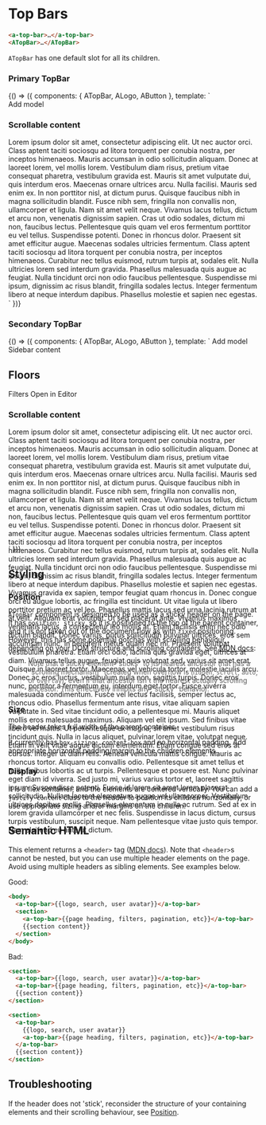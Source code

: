 
<Meta title="Components/TopBar" component={ATopBar} />

# Top Bars

```html
<a-top-bar>…</a-top-bar>
<ATopBar>…</ATopBar>
```

`ATopBar` has one default slot for all its children.

<ArgsTable of={ATopBar} />

### Primary TopBar

<Canvas>
  <Story name="primary" parameters={{ layout: 'fullscreen' }}>
    {() => ({
      components: { ATopBar, ALogo, AButton },
      template: `
        <section style="height: 400px; overflow: auto;">
          <a-top-bar class="justify-between">
            <a-logo/>
            <a-button variant="primary" size="lg" class="mr-2">Add model</a-button>
          </a-top-bar>
          <section>
            <h3>Scrollable content</h3>
            Lorem ipsum dolor sit amet, consectetur adipiscing elit. Ut nec auctor orci. Class aptent taciti sociosqu ad litora torquent per conubia nostra, per inceptos himenaeos. Mauris accumsan in odio sollicitudin aliquam. Donec at laoreet lorem, vel mollis lorem. Vestibulum diam risus, pretium vitae consequat pharetra, vestibulum gravida est. Mauris sit amet vulputate dui, quis interdum eros. Maecenas ornare ultrices arcu. Nulla facilisi. Mauris sed enim ex. In non porttitor nisl, at dictum purus. Quisque faucibus nibh in magna sollicitudin blandit. Fusce nibh sem, fringilla non convallis non, ullamcorper et ligula. Nam sit amet velit neque. Vivamus lacus tellus, dictum et arcu non, venenatis dignissim sapien. Cras ut odio sodales, dictum mi non, faucibus lectus. Pellentesque quis quam vel eros fermentum porttitor eu vel tellus. Suspendisse potenti. Donec in rhoncus dolor. Praesent sit amet efficitur augue. Maecenas sodales ultricies fermentum. Class aptent taciti sociosqu ad litora torquent per conubia nostra, per inceptos himenaeos. Curabitur nec tellus euismod, rutrum turpis at, sodales elit. Nulla ultricies lorem sed interdum gravida. Phasellus malesuada quis augue ac feugiat. Nulla tincidunt orci non odio faucibus pellentesque. Suspendisse mi ipsum, dignissim ac risus blandit, fringilla sodales lectus. Integer fermentum libero at neque interdum dapibus. Phasellus molestie et sapien nec egestas. Vivamus gravida ex sapien, tempor feugiat quam rhoncus in. Donec congue orci eu augue lobortis, ac fringilla est tincidunt. Ut vitae ligula ut libero porttitor pretium ac vel leo. Phasellus mattis lacus sed urna lacinia rutrum at at velit. Aliquam erat volutpat. Ut sed placerat ante. Vivamus maximus venenatis lacus, a consectetur leo mollis at. Etiam facilisis enim nec odio dictum blandit. Donec varius, purus sollicitudin pulvinar ultrices, eros sem accumsan nunc, in hendrerit metus quam nec mi. Praesent volutpat vestibulum pharetra. Etiam orci odio, lacinia quis gravida eget, ultrices at diam. Vivamus tellus augue, feugiat quis volutpat sed, varius sit amet erat. Quisque in laoreet tortor. Maecenas vel vehicula tortor, molestie iaculis arcu. Donec ac eros luctus, vestibulum nulla non, sagittis turpis. Donec eros nunc, porttitor a fermentum eu, interdum eget tortor. Fusce viverra malesuada condimentum. Fusce vel lectus facilisis, semper lectus ac, rhoncus odio. Phasellus fermentum ante risus, vitae aliquam sapien vulputate in. Sed vitae tincidunt odio, a pellentesque mi. Mauris aliquet mollis eros malesuada maximus. Aliquam vel elit ipsum. Sed finibus vitae libero vel mattis. Ut pellentesque ex magna, sit amet vestibulum risus tincidunt quis. Nulla in lacus aliquet, pulvinar lorem vitae, volutpat neque. Etiam in velit vitae augue dictum elementum. Etiam congue sed eros at cursus. Integer ut diam felis. Aenean vehicula mattis congue. Mauris ac rhoncus tortor. Aliquam eu convallis odio. Pellentesque sit amet tellus et nulla finibus lobortis ac ut turpis. Pellentesque et posuere est. Nunc pulvinar eget diam id viverra. Sed justo mi, varius varius tortor et, laoreet sagittis ipsum. Suspendisse potenti. Fusce id lorem sit amet lorem placerat sollicitudin. Nullam laoreet elementum augue vel ullamcorper. Vestibulum ultrices dapibus mollis. Phasellus elementum in nulla ac rutrum. Sed at ex in lorem gravida ullamcorper et nec felis. Suspendisse in lacus dictum, cursus turpis vestibulum, suscipit neque. Nam pellentesque vitae justo quis tempor. Nam eleifend eu ante ut dictum.
          </section> 
        </section>
      `
    })}
  </Story>
</Canvas>

### Secondary TopBar

<Canvas>
  <Story name="secondary" parameters={{ layout: 'fullscreen' }}>
    {() => ({
      components: { ATopBar, ALogo, AButton },
      template: `
         <a-top-bar class="justify-between">
            <a-logo/>
            <a-button variant="primary" size="lg" class="mr-2">Add model</a-button>
         </a-top-bar>
         <main class="flex" style="height: 400px;">
           <section class="w-1/3 border-r border-gray">Sidebar content</section>
           <section class="w-2/3 overflow-auto">
            <a-top-bar>
              <h2 class="body-lg-600 px-4">Floors</h2>
              <a-button class="ml-2">Filters</a-button>
              <a-button class="ml-auto mr-2">Open in Editor</a-button>
            </a-top-bar>
            <div>
              <h3>Scrollable content</h3>
              Lorem ipsum dolor sit amet, consectetur adipiscing elit. Ut nec auctor orci. Class aptent taciti sociosqu ad litora torquent per conubia nostra, per inceptos himenaeos. Mauris accumsan in odio sollicitudin aliquam. Donec at laoreet lorem, vel mollis lorem. Vestibulum diam risus, pretium vitae consequat pharetra, vestibulum gravida est. Mauris sit amet vulputate dui, quis interdum eros. Maecenas ornare ultrices arcu. Nulla facilisi. Mauris sed enim ex. In non porttitor nisl, at dictum purus. Quisque faucibus nibh in magna sollicitudin blandit. Fusce nibh sem, fringilla non convallis non, ullamcorper et ligula. Nam sit amet velit neque. Vivamus lacus tellus, dictum et arcu non, venenatis dignissim sapien. Cras ut odio sodales, dictum mi non, faucibus lectus. Pellentesque quis quam vel eros fermentum porttitor eu vel tellus. Suspendisse potenti. Donec in rhoncus dolor. Praesent sit amet efficitur augue. Maecenas sodales ultricies fermentum. Class aptent taciti sociosqu ad litora torquent per conubia nostra, per inceptos himenaeos. Curabitur nec tellus euismod, rutrum turpis at, sodales elit. Nulla ultricies lorem sed interdum gravida. Phasellus malesuada quis augue ac feugiat. Nulla tincidunt orci non odio faucibus pellentesque. Suspendisse mi ipsum, dignissim ac risus blandit, fringilla sodales lectus. Integer fermentum libero at neque interdum dapibus. Phasellus molestie et sapien nec egestas. Vivamus gravida ex sapien, tempor feugiat quam rhoncus in. Donec congue orci eu augue lobortis, ac fringilla est tincidunt. Ut vitae ligula ut libero porttitor pretium ac vel leo. Phasellus mattis lacus sed urna lacinia rutrum at at velit. Aliquam erat volutpat. Ut sed placerat ante. Vivamus maximus venenatis lacus, a consectetur leo mollis at. Etiam facilisis enim nec odio dictum blandit. Donec varius, purus sollicitudin pulvinar ultrices, eros sem accumsan nunc, in hendrerit metus quam nec mi. Praesent volutpat vestibulum pharetra. Etiam orci odio, lacinia quis gravida eget, ultrices at diam. Vivamus tellus augue, feugiat quis volutpat sed, varius sit amet erat. Quisque in laoreet tortor. Maecenas vel vehicula tortor, molestie iaculis arcu. Donec ac eros luctus, vestibulum nulla non, sagittis turpis. Donec eros nunc, porttitor a fermentum eu, interdum eget tortor. Fusce viverra malesuada condimentum. Fusce vel lectus facilisis, semper lectus ac, rhoncus odio. Phasellus fermentum ante risus, vitae aliquam sapien vulputate in. Sed vitae tincidunt odio, a pellentesque mi. Mauris aliquet mollis eros malesuada maximus. Aliquam vel elit ipsum. Sed finibus vitae libero vel mattis. Ut pellentesque ex magna, sit amet vestibulum risus tincidunt quis. Nulla in lacus aliquet, pulvinar lorem vitae, volutpat neque. Etiam in velit vitae augue dictum elementum. Etiam congue sed eros at cursus. Integer ut diam felis. Aenean vehicula mattis congue. Mauris ac rhoncus tortor. Aliquam eu convallis odio. Pellentesque sit amet tellus et nulla finibus lobortis ac ut turpis. Pellentesque et posuere est. Nunc pulvinar eget diam id viverra. Sed justo mi, varius varius tortor et, laoreet sagittis ipsum. Suspendisse potenti. Fusce id lorem sit amet lorem placerat sollicitudin. Nullam laoreet elementum augue vel ullamcorper. Vestibulum ultrices dapibus mollis. Phasellus elementum in nulla ac rutrum. Sed at ex in lorem gravida ullamcorper et nec felis. Suspendisse in lacus dictum, cursus turpis vestibulum, suscipit neque. Nam pellentesque vitae justo quis tempor. Nam eleifend eu ante ut dictum.
            </div>
            </section>
         </main>
        `
    })}
  </Story>
</Canvas>

## Styling

### Position

`ATopBar` component is designed to be used as a sticky header on the page. It has `position: sticky`,
so it is positioned to the top of the parent container, and it is not taken out of the document flow as with `fixed` positioning.
However, this has some potential gotchas with scrolling behaviour, depending on your DOM structure and scrolling containers.
See [MDN docs](https://developer.mozilla.org/en-US/docs/Web/CSS/position#:~:text=GitHub%20issue%20on%20W3C%20CSSWG):

> Note that a sticky element "sticks" to its nearest ancestor that has a "scrolling mechanism"
> (created when overflow is `hidden`, `scroll`, `auto`, or `overlay`), even if that ancestor isn't the
> nearest actually scrolling ancestor. This effectively inhibits any "sticky" behavior.

### Size

The header takes full width of the parent container.

It currently has `box-sizing: content-box` and no horizontal padding.
Add appropriate horizontal padding/margin to the children elements.

### Display

It is a flex container, and the elements are centered vertically.
You can add a `justify-content` class to the header to position its children horizontally,
or use appropriate sizing and/or margins on the children.

## Semantic HTML

This element returns a `<header>` tag ([MDN docs](https://developer.mozilla.org/en-US/docs/Web/HTML/Element/header)).
Note that `<header>`s cannot be nested, but you can use multiple header elements on the page.
Avoid using multiple headers as sibling elements. See examples below.

Good:

```html
<body>
  <a-top-bar>{{logo, search, user avatar}}</a-top-bar>
  <section>
    <a-top-bar>{{page heading, filters, pagination, etc}}</a-top-bar>
    {{section content}}
  </section>
</body>
```

Bad:

```html
<section>
  <a-top-bar>{{logo, search, user avatar}}</a-top-bar>
  <a-top-bar>{{page heading, filters, pagination, etc}}</a-top-bar>
  {{section content}}
</section>
```

```html
<section>
  <a-top-bar>
    {{logo, search, user avatar}}
    <a-top-bar>{{page heading, filters, pagination, etc}}</a-top-bar>
  </a-top-bar>
  {{section content}}
</section>
```

## Troubleshooting

If the header does not 'stick', reconsider the structure of your containing elements and their scrolling behaviour,
see [Position](#position).
